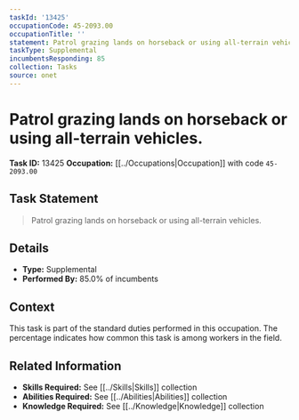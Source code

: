 ```yaml
---
taskId: '13425'
occupationCode: 45-2093.00
occupationTitle: ''
statement: Patrol grazing lands on horseback or using all-terrain vehicles.
taskType: Supplemental
incumbentsResponding: 85
collection: Tasks
source: onet
---
```

# Patrol grazing lands on horseback or using all-terrain vehicles.

**Task ID:** 13425
**Occupation:** [[../Occupations|Occupation]] with code `45-2093.00`

## Task Statement

> Patrol grazing lands on horseback or using all-terrain vehicles.

## Details

- **Type:** Supplemental
- **Performed By:** 85.0% of incumbents

## Context

This task is part of the standard duties performed in this occupation. The percentage indicates how common this task is among workers in the field.

## Related Information

- **Skills Required:** See [[../Skills|Skills]] collection
- **Abilities Required:** See [[../Abilities|Abilities]] collection
- **Knowledge Required:** See [[../Knowledge|Knowledge]] collection
